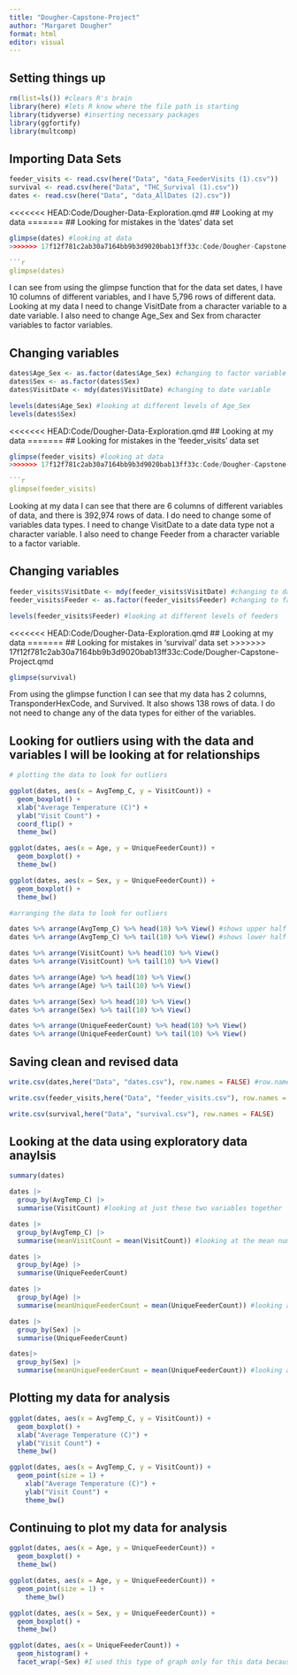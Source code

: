 ```yaml
---
title: "Dougher-Capstone-Project"
author: "Margaret Dougher"
format: html
editor: visual
---
```


## Setting things up

```r
rm(list=ls()) #clears R's brain
library(here) #lets R know where the file path is starting
library(tidyverse) #inserting necessary packages
library(ggfortify)
library(multcomp)
```

## Importing Data Sets

```r
feeder_visits <- read.csv(here("Data", "data_FeederVisits (1).csv"))
survival <- read.csv(here("Data", "THC_Survival (1).csv"))
dates <- read.csv(here("Data", "data_AllDates (2).csv"))
```

<<<<<<< HEAD:Code/Dougher-Data-Exploration.qmd
## Looking at my data
=======
## Looking for mistakes in the 'dates' data set

```r
glimpse(dates) #looking at data
>>>>>>> 17f12f781c2ab30a7164bb9b3d9020bab13ff33c:Code/Dougher-Capstone-Project.qmd

```r
glimpse(dates) 
```

I can see from using the glimpse function that for the data set dates, I have 10 columns of different variables, and I have 5,796 rows of different data. Looking at my data I need to change VisitDate from a character variable to a date variable. I also need to change Age_Sex and Sex from character variables to factor variables.

## Changing variables

```r
dates$Age_Sex <- as.factor(dates$Age_Sex) #changing to factor variable
dates$Sex <- as.factor(dates$Sex) 
dates$VisitDate <- mdy(dates$VisitDate) #changing to date variable

levels(dates$Age_Sex) #looking at different levels of Age_Sex
levels(dates$Sex)
```

<<<<<<< HEAD:Code/Dougher-Data-Exploration.qmd
## Looking at my data
=======
## Looking for mistakes in the 'feeder_visits' data set

```r
glimpse(feeder_visits) #looking at data
>>>>>>> 17f12f781c2ab30a7164bb9b3d9020bab13ff33c:Code/Dougher-Capstone-Project.qmd

```r
glimpse(feeder_visits) 
```

Looking at my data I can see that there are 6 columns of different variables of data, and there is 392,974 rows of data. I do need to change some of variables data types. I need to change VisitDate to a date data type not a character variable. I also need to change Feeder from a character variable to a factor variable.

## Changing variables

```r
feeder_visits$VisitDate <- mdy(feeder_visits$VisitDate) #changing to date variable
feeder_visits$Feeder <- as.factor(feeder_visits$Feeder) #changing to factor variable

levels(feeder_visits$Feeder) #looking at different levels of feeders
```

<<<<<<< HEAD:Code/Dougher-Data-Exploration.qmd
## Looking at my data
=======
## Looking for mistakes in 'survival' data set
>>>>>>> 17f12f781c2ab30a7164bb9b3d9020bab13ff33c:Code/Dougher-Capstone-Project.qmd

```r
glimpse(survival) 
```

From using the glimpse function I can see that my data has 2 columns, TransponderHexCode, and Survived. It also shows 138 rows of data. I do not need to change any of the data types for either of the variables.

## Looking for outliers using with the data and variables I will be looking at for relationships

```r
# plotting the data to look for outliers

ggplot(dates, aes(x = AvgTemp_C, y = VisitCount)) +
  geom_boxplot() +
  xlab("Average Temperature (C)") +
  ylab("Visit Count") +
  coord_flip() +
  theme_bw()

ggplot(dates, aes(x = Age, y = UniqueFeederCount)) +
  geom_boxplot() +
  theme_bw()

ggplot(dates, aes(x = Sex, y = UniqueFeederCount)) +
  geom_boxplot() +
  theme_bw()

#arranging the data to look for outliers

dates %>% arrange(AvgTemp_C) %>% head(10) %>% View() #shows upper half of data
dates %>% arrange(AvgTemp_C) %>% tail(10) %>% View() #shows lower half of data

dates %>% arrange(VisitCount) %>% head(10) %>% View()
dates %>% arrange(VisitCount) %>% tail(10) %>% View()

dates %>% arrange(Age) %>% head(10) %>% View()
dates %>% arrange(Age) %>% tail(10) %>% View()

dates %>% arrange(Sex) %>% head(10) %>% View()
dates %>% arrange(Sex) %>% tail(10) %>% View()

dates %>% arrange(UniqueFeederCount) %>% head(10) %>% View()
dates %>% arrange(UniqueFeederCount) %>% tail(10) %>% View()
```

## Saving clean and revised data

```r
write.csv(dates,here("Data", "dates.csv"), row.names = FALSE) #row.names=FALSE prevents R from adding a column of row numbers to the output file

write.csv(feeder_visits,here("Data", "feeder_visits.csv"), row.names = FALSE)

write.csv(survival,here("Data", "survival.csv"), row.names = FALSE)
```

## Looking at the data using exploratory data anaylsis

```r
summary(dates)

dates |>
  group_by(AvgTemp_C) |>
  summarise(VisitCount) #looking at just these two variables together

dates |>
  group_by(AvgTemp_C) |>
  summarise(meanVisitCount = mean(VisitCount)) #looking at the mean number of visits at each temperature

dates |>
  group_by(Age) |>
  summarise(UniqueFeederCount)

dates |>
  group_by(Age) |>
  summarise(meanUniqueFeederCount = mean(UniqueFeederCount)) #looking at the mean number of unique feeder visits at each age

dates |>
  group_by(Sex) |>
  summarise(UniqueFeederCount)

dates|> 
  group_by(Sex) |>
  summarise(meanUniqueFeederCount = mean(UniqueFeederCount)) #looking at the mean number of unique feeder visits by each sex
```

## Plotting my data for analysis

```r
ggplot(dates, aes(x = AvgTemp_C, y = VisitCount)) +
  geom_boxplot() +
  xlab("Average Temperature (C)") +
  ylab("Visit Count") +
  theme_bw()

ggplot(dates, aes(x = AvgTemp_C, y = VisitCount)) +
  geom_point(size = 1) +
    xlab("Average Temperature (C)") +
    ylab("Visit Count") +
    theme_bw()
```

## Continuing to plot my data for analysis

```r
ggplot(dates, aes(x = Age, y = UniqueFeederCount)) +
  geom_boxplot() +
  theme_bw()

ggplot(dates, aes(x = Age, y = UniqueFeederCount)) +
  geom_point(size = 1) +
    theme_bw()

ggplot(dates, aes(x = Sex, y = UniqueFeederCount)) +
  geom_boxplot() +
  theme_bw()

ggplot(dates, aes(x = UniqueFeederCount)) +
  geom_histogram() +
  facet_wrap(~Sex) #I used this type of graph only for this data because Sex only has two categories so it is better to visualize it like this
```

